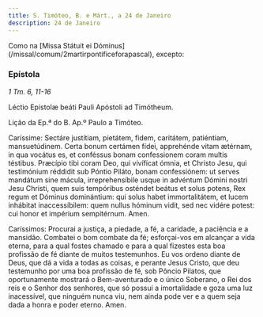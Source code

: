 ```yaml
---
title: S. Timóteo, B. e Márt., a 24 de Janeiro
description: 24 de Janeiro
---
```


<aside>
  Como na [Missa Státuit ei Dóminus](/missal/comum/2martirpontificeforapascal),
  excepto:
</aside>

### Epístola

<em>1 Tm. 6, 11-16</em>

<div class="side-by-side not-content">

Léctio Epístolæ beáti Pauli Apóstoli ad Timótheum.

Lição da Ep.ª do B. Ap.º Paulo a Timóteo.

Caríssime: Sectáre justítiam, pietátem, fidem, caritátem, patiéntiam, mansuetúdinem. Certa bonum certámen fídei, apprehénde vitam ætérnam, in qua vocátus es, et conféssus bonam confessionem coram multis téstibus. Præcípio tibi coram Deo, qui vivíficat ómnia, et Christo Jesu, qui testimónium réddidit sub Póntio Piláto, bonam confessiónem: ut serves mandátum sine mácula, irreprehensíbile usque in advéntum Dómini nostri Jesu Christi, quem suis tempóribus osténdet beátus et solus potens, Rex regum et Dóminus dominántium: qui solus habet immortalitátem, et lucem inhábitat inaccessíbilem: quem nullus hóminum vidit, sed nec vidére potest: cui honor et impérium sempitérnum. Amen.

Caríssimos: Procurai a justiça, a piedade, a fé, a caridade, a paciência e a mansidão. Combatei o bom combate da fé; esforçai-vos em alcançar a vida eterna, para a qual fostes chamado e para a qual fizestes esta boa profissão de fé diante de muitos testemunhos. Eu vos ordeno diante de Deus, que dá a vida a todas as coisas, e perante Jesus Cristo, que deu testemunho por uma boa profissão de fé, sob Pôncio Pilatos, que oportunamente mostrará o Bem-aventurado e o único Soberano, o Rei dos reis e o Senhor dos senhores, que só possui a imortalidade e goza uma luz inacessível, que ninguém nunca viu, nem ainda pode ver e a quem seja dada a honra e poder eterno. Amen.

</div>
